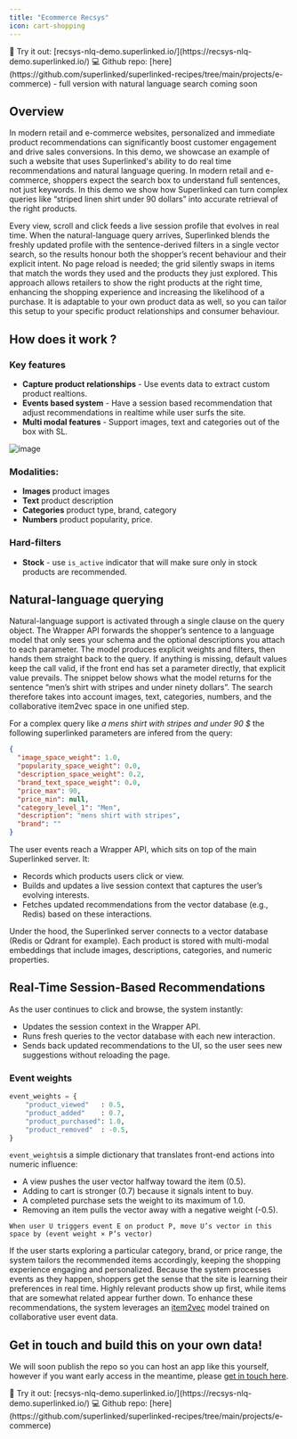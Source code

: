 ```yaml
---
title: "Ecommerce Recsys"
icon: cart-shopping
---
```


<Info>
🚀 Try it out: [recsys-nlq-demo.superlinked.io/](https://recsys-nlq-demo.superlinked.io/)
</Info>

<Info>
💻 Github repo: [here](https://github.com/superlinked/superlinked-recipes/tree/main/projects/e-commerce) - full version with natural language search coming soon 
</Info>

## Overview

In modern retail and e-commerce websites, personalized and immediate product recommendations can significantly boost customer engagement and drive sales conversions. In this demo, we showcase an example of such a website that uses Superlinked's ability to do real time recommendations and natural language quering. In modern retail and e-commerce, shoppers expect the search box to understand full sentences, not just keywords. In this demo we show how Superlinked can turn complex queries like “striped linen shirt under 90 dollars” into accurate retrieval of the right products.

Every view, scroll and click feeds a live session profile that evolves in real time. When the natural-language query arrives, Superlinked blends the freshly updated profile with the sentence-derived filters in a single vector search, so the results honour both the shopper’s recent behaviour and their explicit intent. No page reload is needed; the grid silently swaps in items that match the words they used and the products they just explored. This approach allows retailers to show the right products at the right time, enhancing the shopping experience and increasing the likelihood of a purchase. It is adaptable to your own product data as well, so you can tailor this setup to your specific product relationships and consumer behaviour. 

## How does it work ?

### Key features

- **Capture product relationships** - Use events data to extract custom product realtions.
- **Events based system** - Have a session based recommendation that adjust recommendations in realtime while user surfs the site.
- **Multi modal features** - Support images, text and categories out of the box with SL.

![image](https://github.com/user-attachments/assets/17cc39fb-f007-4878-8e68-9d723d09aee2)

### Modalities:

- **Images** product images
- **Text** product description
- **Categories** product type, brand, category
- **Numbers** product popularity, price.

### Hard-filters
- **Stock** - use `is_active` indicator that will make sure only in stock products are recommended.

## Natural-language querying

Natural-language support is activated through a single clause on the query object. The Wrapper API forwards the shopper’s sentence to a language model that only sees your schema and the optional descriptions you attach to each parameter. The model produces explicit weights and filters, then hands them straight back to the query. If anything is missing, default values keep the call valid, if the front end has set a parameter directly, that explicit value prevails. The snippet below shows what the model returns for the sentence “men’s shirt with stripes and under ninety dollars”. The search therefore takes into account images, text, categories, numbers, and the collaborative item2vec space in one unified step.

For a complex query like *a mens shirt with stripes and under 90 $* the following
superlinked parameters are infered from the query:

```json
{
  "image_space_weight": 1.0,
  "popularity_space_weight": 0.0,
  "description_space_weight": 0.2,
  "brand_text_space_weight": 0.0,
  "price_max": 90,
  "price_min": null,
  "category_level_1": "Men",
  "description": "mens shirt with stripes",
  "brand": ""
}
```

The user events reach a Wrapper API, which sits on top of the main Superlinked server. It:
-  Records which products users click or view.
-  Builds and updates a live session context that captures the user’s evolving interests.
-  Fetches updated recommendations from the vector database (e.g., Redis) based on these interactions.

Under the hood, the Superlinked server connects to a vector database (Redis or Qdrant for example). Each product is stored with multi-modal embeddings that include images, descriptions, categories, and numeric properties.

##  Real-Time Session-Based Recommendations

As the user continues to click and browse, the system instantly:
-  Updates the session context in the Wrapper API.
-  Runs fresh queries to the vector database with each new interaction.
-  Sends back updated recommendations to the UI, so the user sees new suggestions without reloading the page.

### Event weights

```python
event_weights = {
    "product_viewed"   : 0.5,
    "product_added"    : 0.7,
    "product_purchased": 1.0,
    "product_removed"  : -0.5,
}
```

```event_weights```is a simple dictionary that translates front-end actions into numeric influence: 
- A view pushes the user vector halfway toward the item (0.5).
- Adding to cart is stronger (0.7) because it signals intent to buy.
- A completed purchase sets the weight to its maximum of 1.0.
- Removing an item pulls the vector away with a negative weight (-0.5).

```When user U triggers event E on product P, move U’s vector in this space by (event weight × P’s vector)```

If the user starts exploring a particular category, brand, or price range, the system tailors the recommended items accordingly, keeping the shopping experience engaging and personalized. Because the system processes events as they happen, shoppers get the sense that the site is learning their preferences in real time. Highly relevant products show up first, while items that are somewhat related appear further down. To enhance these recommendations, the system leverages an [item2vec](https://arxiv.org/vc/arxiv/papers/1603/1603.04259v2.pdf) model trained on collaborative user event data.

##  Get in touch and build this on your own data! 

We will soon publish the repo so you can host an app like this yourself, however if you want early access in the meantime, please [get in touch here](https://getdemo.superlinked.com/?utm_source=ecomm-recsys-recipe&utm_campaign=ecomm-recsys-nlq&utm_medium=docs).

<Info>
🚀 Try it out: [recsys-nlq-demo.superlinked.io/](https://recsys-nlq-demo.superlinked.io/)
</Info>

<Info>
💻 Github repo: [here](https://github.com/superlinked/superlinked-recipes/tree/main/projects/e-commerce)
</Info>